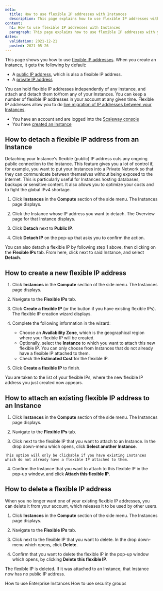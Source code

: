 ```yaml
---
meta:
  title: How to use flexible IP addresses with Instances
  description: This page explains how to use flexible IP addresses with your Instances
content:
  h1: How to use flexible IP addresses with Instances
  paragraph: This page explains how to use flexible IP addresses with your Instances
dates:
  validation: 2021-12-21
  posted: 2021-05-26 
---
```


This page shows you how to use [flexible IP addresses](/compute/instances/concepts#flexible-ip). When you create an Instance, it gets the following by default:
  - A [public IP address](/compute/instances/concepts#public-ip), which is also a flexible IP address.
  - A [private IP address](/network/vpc/concepts#private-ip-address)

You can hold flexible IP addresses independently of any Instance, and attach and detach them to/from any of your Instances. You can keep a number of flexible IP addresses in your account at any given time. Flexible IP addresses allow you to do [live migration of IP addresses between your Instances](https://www.scaleway.com/en/docs/how-to-migrate-from-from-one-instance-to-another/).

<Message type="requirement">

  - You have an account and are logged into the [Scaleway console](https://console.scaleway.com)
  - You have [created an Instance](/compute/instances/how-to/create-an-instance)

</Message>

## How to detach a flexible IP address from an Instance

Detaching your Instance's flexible (public) IP address cuts any ongoing public connection to the Instance. This feature gives you a lot of control if, for example, you want to put your Instances into a Private Network so that they can communicate between themselves without being exposed to the internet. This is particularly useful for Instances hosting databases, backups or sensitive content. It also allows you to optimize your costs and to fight the global IPv4 shortage.

1. Click **Instances** in the **Compute** section of the side menu. The Instances page displays.

2. Click the Instance whose IP address you want to detach. The Overview page for that Instance displays.

3. Click **Detach** next to **Public IP**. 

  <Lightbox src="scaleway-instance-overview-detach.webp" alt="" />

4. Click **Detach IP** on the pop-up that asks you to confirm the action.

  <Message type="tip">

  You can also detach a flexible IP by following step 1 above, then clicking on the **Flexible IPs** tab. From here, click <Icon name="more"/> next to said Instance, and select **Detach**.

  </Message>

## How to create a new flexible IP address

1. Click **Instances** in the **Compute** section of the side menu. The Instances page displays.

2. Navigate to the **Flexible IPs** tab.

  <Lightbox src="scaleway-instances-flexip-tab.webp" alt="" />

3. Click **Create a flexible IP** (or the <Icon name="plus" /> button if you have existing flexible IPs). The flexible IP creation wizard displays.

4. Complete the following information in the wizard:
    - Choose an **Availability Zone**, which is the geographical region where your flexible IP will be created.
    - Optionally, select the **Instance** to which you want to attach this new flexible IP. You can only choose from Instances that do not already have a flexible IP attached to them.
    - Check the **Estimated Cost** for the flexible IP.

5. Click **Create a flexible IP** to finish.

You are taken to the list of your flexible IPs, where the new flexible IP address you just created now appears.

## How to attach an existing flexible IP address to an Instance

1. Click **Instances** in the **Compute** section of the side menu. The Instances page displays.

2. Navigate to the **Flexible IPs** tab.

3. Click <Icon name="more"/> next to the flexible IP that you want to attach to an Instance. In the drop down-menu which opens, click **Select another Instance**. 
  <Message type="note">

    This option will only be clickable if you have existing Instances which do not already have a flexible IP attached to them.

  </Message>

4. Confirm the Instance that you want to attach to this flexible IP in the pop-up window, and click **Attach this flexible IP**.

## How to delete a flexible IP address

When you no longer want one of your existing flexible IP addresses, you can delete it from your account, which releases it to be used by other users.

1. Click **Instances** in the **Compute** section of the side menu. The Instances page displays.

2. Navigate to the **Flexible IPs** tab.

3. Click <Icon name="more"/> next to the flexible IP that you want to delete. In the drop down-menu which opens, click **Delete**. 

4. Confirm that you want to delete the flexible IP in the pop-up window which opens, by clicking **Delete this flexible IP**.

The flexible IP is deleted. If it was attached to an Instance, that Instance now has no public IP address.

<Navigation title="See Also">
  <PreviousButton to="/compute/instances/how-to/use-enterprise-instances/">How to use Enterprise Instances</PreviousButton>
  <NextButton to="/compute/instances/how-to/use-security-groups/">How to use security groups</NextButton>
</Navigation>
